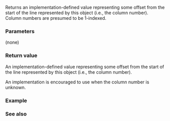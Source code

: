 {{cpp/utility/source_location/title|column}}
{{cpp/utility/source_location/navbar}}
{{ddcl | since=c++20 |
constexpr std::uint_least32_t column() const noexcept;
}}

Returns an implementation-defined value representing some offset from the start of the line represented by this object (i.e., the column number). Column numbers are presumed to be 1-indexed. 

===Parameters===
(none)

===Return value===
An implementation-defined value representing some offset from the start of the line represented by this object (i.e., the column number).

An implementation is encouraged to use {{tt|0}} when the column number is unknown.

===Example===
{{example |
 | code=
#include &lt;iostream&gt;
#include &lt;source_location&gt;

template&lt;typename T = std::source_location&gt;
inline void pos(const T&amp; location = T::current())
{
    std::cout
        &lt;&lt; "("
        &lt;&lt; location.line()
        &lt;&lt; ':' 
        &lt;&lt; location.column()
        &lt;&lt; ") ";
}

int main()
{
//      ↓: column #9
    pos(); std::cout &lt;&lt; "Proxima\n";    // row #18
      pos(); std::cout &lt;&lt; "Centauri\n"; // row #19
//        ↑: column #11
}
 | p=true
 | output= &lt;!-- https://godbolt.org/z/zfG6W1 --&gt;
(18:9) Proxima
(19:11) Centauri
}}

===See also===
{{dsc begin}}
{{dsc inc | cpp/utility/source_location/dsc line}}
{{dsc inc | cpp/utility/source_location/dsc file_name}}
{{dsc inc | cpp/utility/source_location/dsc function_name}}
{{dsc | [[cpp/preprocessor/line | Filename and line information]]}}
{{dsc end}}

{{langlinks|es|ja|ru|zh}}